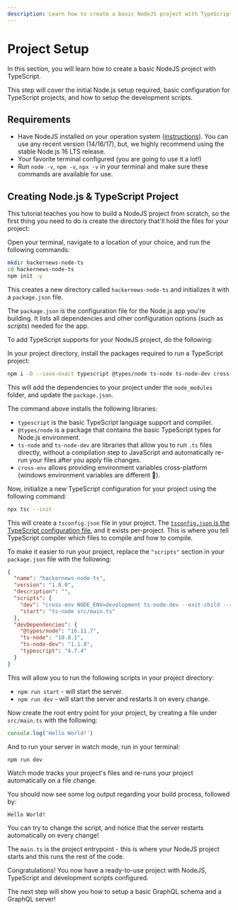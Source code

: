 ```yaml
---
description: Learn how to create a basic NodeJS project with TypeScript.
---
```



# Project Setup

In this section, you will learn how to create a basic NodeJS project with TypeScript.

This step will cover the initial Node.js setup required, basic configuration for TypeScript projects, and how to setup the development scripts.

## Requirements

- Have NodeJS installed on your operation system ([instructions](https://nodejs.org/en/download/package-manager)). You can use any recent version (14/16/17), but, we highly recommend using the stable Node.js 16 LTS release.
- Your favorite terminal configured (you are going to use it a lot!)
- Run `node -v`, `npm -v`, `npx -v` in your terminal and make sure these commands are available for use.

## Creating Node.js & TypeScript Project

This tutorial teaches you how to build a NodeJS project from scratch, so the first thing you need to do is create the directory that'll hold the files for your project:

Open your terminal, navigate to a location of your choice, and run the following commands:

```sh
mkdir hackernews-node-ts
cd hackernews-node-ts
npm init -y
```

This creates a new directory called `hackernews-node-ts` and initializes it with a `package.json` file.

The `package.json` is the configuration file for the Node.js app you're building. It lists all dependencies and other configuration options (such as _scripts_) needed for the app.

To add TypeScript supports for your NodeJS project, do the following:

In your project directory, install the packages required to run a TypeScript project:

```sh npm2yarn
npm i -D --save-exact typescript @types/node ts-node ts-node-dev cross-env
```

This will add the dependencies to your project under the `node_modules` folder, and update the `package.json`.

The command above installs the following libraries:

- `typescript` is the basic TypeScript language support and compiler.
- `@types/node` is a package that contains the basic TypeScript types for Node.js environment.
- `ts-node` and `ts-node-dev` are libraries that allow you to run `.ts` files directly, without a compilation step to JavaScript and automatically re-run your files after you apply file changes.
- `cross-env` allows providing environment variables cross-platform (windows environment variables are different 🤷).

Now, initialize a new TypeScript configuration for your project using the following command:

```sh
npx tsc --init
```

This will create a `tsconfig.json` file in your project. The [`tsconfig.json` is the TypeScript configuration file](https://typescriptlang.org/docs/handbook/tsconfig-json.html), and it exists per-project. This is where you tell TypeScript compiler which files to compile and how to compile.

To make it easier to run your project, replace the `"scripts"` section in your `package.json` file with the following:

```json filename="package.json" {6-7}
{
  "name": "hackernews-node-ts",
  "version": "1.0.0",
  "description": "",
  "scripts": {
    "dev": "cross-env NODE_ENV=development ts-node-dev --exit-child --respawn src/main.ts",
    "start": "ts-node src/main.ts"
  },
  "devDependencies": {
    "@types/node": "16.11.7",
    "ts-node": "10.8.1",
    "ts-node-dev": "1.1.8",
    "typescript": "4.7.4"
  }
}
```

This will allow you to run the following scripts in your project directory:

- `npm run start` - will start the server.
- `npm run dev` - will start the server and restarts it on every change.

Now create the root entry point for your project, by creating a file under `src/main.ts` with the following:

```ts filename="src/main.ts"
console.log('Hello World!')
```

And to run your server in watch mode, run in your terminal:

```sh
npm run dev
```

<Callout>
  Watch mode tracks your project's files and re-runs your project automatically
  on a file change.
</Callout>

You should now see some log output regarding your build process, followed by:

```text
Hello World!
```

<Callout>
  You can try to change the script, and notice that the server restarts
  automatically on every change!
</Callout>

The `main.ts` is the project entrypoint - this is where your NodeJS project starts and this runs the rest of the code.

Congratulations! You now have a ready-to-use project with NodeJS, TypeScript and development scripts configured.

The next step will show you how to setup a basic GraphQL schema and a GraphQL server!
